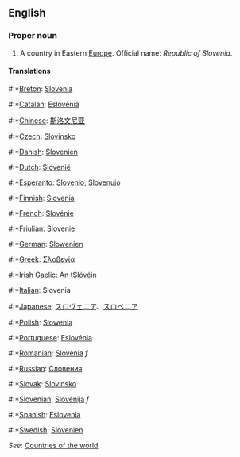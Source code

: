 ==English==

===Proper noun===
# A country in Eastern [[Europe]]. Official name: ''Republic of Slovenia''.

====Translations====
#:*[[Breton]]: [[Slovenia]]
#:*[[Catalan]]: [[Eslovènia]]
#:*[[Chinese]]: [[斯洛文尼亚]]
#:*[[Czech]]: [[Slovinsko]]
#:*[[Danish]]: [[Slovenien]]
#:*[[Dutch]]: [[Slovenië]]
#:*[[Esperanto]]: [[Slovenio]], [[Slovenujo]]
#:*[[Finnish]]: [[Slovenia]]
#:*[[French]]: [[Slovénie]]
#:*[[Friulian]]: [[Slovenie]]
#:*[[German]]: [[Slowenien]]
#:*[[Greek]]: [[Σλοβενία]]
#:*[[Irish Gaelic]]: [[An tSlóvéin]]
#:*[[Italian]]: Slovenia
#:*[[Japanese]]: [[スロヴェニア]]、[[スロベニア]]
#:*[[Polish]]: [[Słowenia]]
#:*[[Portuguese]]: [[Eslovénia]]
#:*[[Romanian]]: [[Slovenia]] ''f''
#:*[[Russian]]: [[Словения]]
#:*[[Slovak]]: [[Slovinsko]]
#:*[[Slovenian]]: [[Slovenija]] ''f''
#:*[[Spanish]]: [[Eslovenia]]
#:*[[Swedish]]: [[Slovenien]]

''See'': [[Countries of the world]]